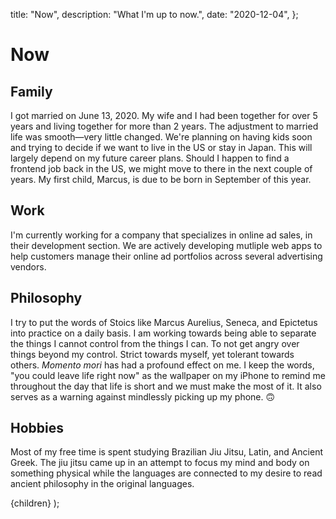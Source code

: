   title: "Now",
  description: "What I'm up to now.",
  date: "2020-12-04",
};

# Now

<Lead date={meta.date} />

## Family

I got married on June 13, 2020. My wife and I had been together for over 5
years and living together for more than 2 years. The adjustment to married
life was smooth—very little changed. We're planning on having kids soon
and trying to decide if we want to live in the US or stay in Japan. This
will largely depend on my future career plans. Should I happen to find a
frontend job back in the US, we might move to there in the next couple of
years. My first child, Marcus, is due to be born in September of this year.

## Work

I'm currently working for a company that specializes in online ad sales, in
their development section. We are actively developing mutliple web apps to help
customers manage their online ad portfolios across several advertising vendors.

## Philosophy

I try to put the words of Stoics like Marcus Aurelius, Seneca, and Epictetus
into practice on a daily basis. I am working towards being able to separate the
things I cannot control from the things I can. To not get angry over things
beyond my control. Strict towards myself, yet tolerant towards others. _Momento
mori_ has had a profound effect on me. I keep the words, "you could leave life
right now" as the wallpaper on my iPhone to remind me throughout the day that
life is short and we must make the most of it. It also serves as a warning
against mindlessly picking up my phone. 🙃

## Hobbies

Most of my free time is spent studying Brazilian Jiu Jitsu, Latin, and Ancient
Greek. The jiu jitsu came up in an attempt to focus my mind and body on
something physical while the languages are connected to my desire to read
ancient philosophy in the original languages.

  <Layout className="prose sm:prose-lg dark:prose-dark" meta={meta}>
    {children}
  </Layout>
);
